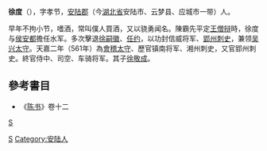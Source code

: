 '''徐度'''（{{bd|509年||568年}}），字孝节，[[安陆郡|安陆郡]]（今[[湖北省|湖北省]]安陆市、云梦县、应城市一带）人。

早年不拘小节，嗜酒，常叫僕人買酒，又以骁勇闻名。陳霸先平定[[王僧辩|王僧辩]]時，徐度与[[侯安都|侯安都]]擔任水军。多次擊退[[徐嗣徽|徐嗣徽]]、[[任约|任约]]，以功封信威将军、[[郢州|郢州]][[刺史|刺史]]，兼领[[吴兴|吴兴]][[太守|太守]]。天嘉二年（561年）為[[會稽|會稽]][[太守|太守]]、歷官镇南将军、湘州刺史，又官郢州刺史。終官侍中、司空、车骑将军。其子[[徐敬成|徐敬成]]。

== 參考書目 ==
*《[[陈书|陈书]]》卷十二
{{Start box}}
{{s-gov}}
{{s-before|[[陳頊|陳頊]]}}
{{s-title|[[南陳|南陳]][[司空|司空]]|566年－568年}}
{{s-vacant||next=[[章昭達|章昭達]]}}
{{end box}}
[[category:南陈司空|S]]
[[Category:南陈将军|S]]
[[Category:安陆人|Category:安陆人]]
